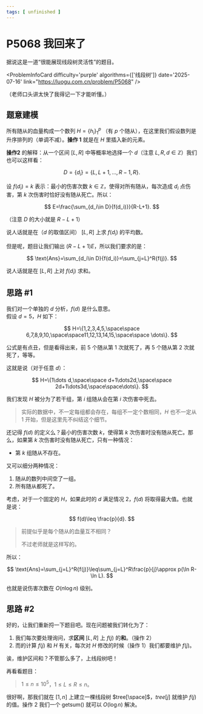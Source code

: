 ```yaml
---
tags: [ unfinished ]
---
```


# P5068 我回来了

据说这是一道“很能展现线段树灵活性”的题目。


<ProblemInfoCard
  difficulty='purple'
  algorithms={['线段树']}
  date='2025-07-16'
  link="https://luogu.com.cn/problem/P5068"
/>

（老师口头讲太快了我得记一下才能听懂。）

## 题意建模

所有随从的血量构成一个数列 $H=\{h_i\}_1^p$ （有 $p$ 个随从），在这里我们假设数列是升序排列的（单调不减）。**操作 1** 就是在 $H$ 里插入新的元素。

**操作2** 的解释：从一个区间 $[L,R]$ 中等概率地选择一个 $d$（注意 $L,R,d\in\mathbb{Z}$）我们也可以这样看：

$$
D=\{d_i\}=\{L,L+1,...,R-1,R\}.
$$

设 $f(d_i)=k$ 表示：最小的伤害次数 $k\in\mathbb{Z}$，使得对所有随从，每次造成 $d_i$ 点伤害，第 $k$ 次伤害时恰好没有随从死亡。所以：

$$
E=\frac{\sum_{d_i\in D}{f(d_i)}}{R-L+1}.
$$

（注意 $D$ 的大小就是 $R-L+1$）

说人话就是在（$d$ 的取值区间） $[L,R]$ 上求 $f(d_i)$ 的平均数。

但是呢，题目让我们输出 $(R-L+1)E$，所以我们要求的是：

$$
\text{Ans}=\sum_{d_i\in D}{f(d_i)}=\sum_{j=L}^R{f(j)}.
$$

说人话就是在 $[L,R]$ 上对 $f(d_i)$ 求和。

## 思路 #1

我们对一个单独的 $d$ 分析，$f(d)$ 是什么意思。\
假设 $d=5$，$H$ 如下：

$$
H=\{1,2,3,4,5,\space\space 6,7,8,9,10,\space\space11,12,13,14,15,\space\space \dots\}.
$$

公式是有点丑，但是看得出来，前 5 个随从第 1 次就死了，再 5 个随从第 2 次就死了，等等。

这就是说（对于任意 $d$）：

$$
H=\{1\dots d,\space\space d+1\dots2d,\space\space 2d+1\dots3d,\space\space\dots\}.
$$

我们发现 $H$ 被分为了若干组，第 $i$ 组随从会在第 $i$ 次伤害中死去。

> 实际的数据中，不一定每组都会存在，每组不一定个数相同，$H$ 也不一定从 $1$ 开始，但是这里先不纠结这个细节。

还记得 $f(d)$ 的定义么？最小的伤害次数 $k$，使得第 $k$ 次伤害时没有随从死亡。那么，如果第 $k$ 次伤害时没有随从死亡，只有一种情况：

- 第 $k$ 组随从不存在。

又可以细分两种情况：

1. 随从的数列中间空了一组。
2. 所有随从都死了。

考虑，对于一个固定的 $H$，如果此时的 $d$ 满足情况 2，$f(d)$ 将取得最大值。也就是说：

$$
f(d)\leq \frac{p}{d}.
$$

> 前提似乎是每个随从的血量互不相同？
> 
> 不过老师就是这样写的。

所以：

$$
\text{Ans}=\sum_{j=L}^R{f(j)}\leq\sum_{j=L}^R\frac{p}{j}\approx p(\ln R-\ln L).
$$

也就是说伤害次数在 $O(n\log n)$ 级别。

## 思路 #2

好的，让我们重新捋一下题目吧。现在问题被我们转化为了：

1. 我们每次要处理询问，求**区间** $[L,R]$ 上 $f(j)$ 的**和**。（操作 2）
2. 而的计算 $f(j)$ 和 $H$ 有关，每次对 $H$ 修改的时候（操作 1）我们都要维护 $f(j)$。

诶，维护区间和？不管那么多了，上线段树吧！

再看看题目：

> $1\leq n\leq 10^5$，$1\leq L\leq R\leq n$。

很好啊，那我们就在 $[1,n]$ 上建立一棵线段树 $tree[\space]$，$tree[j]$ 就维护 $f(j)$ 的值。操作 2 我们一个 $\text{getsum}()$ 就可以 $O(\log n)$ 解决。